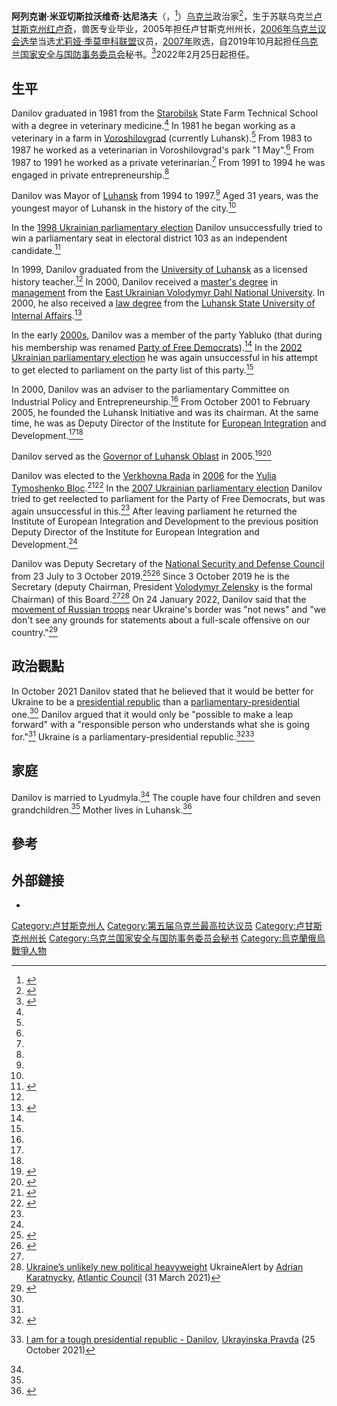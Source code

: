 {{Expand language|1=uk|2=ru|3=en|time=2022}}
{{Infobox officeholder
| name = 阿列克谢·达尼洛夫<br />{{lang|uk|Олексій Данілов}}
| image = Oleksiy Danilov (cropped).jpg
| caption = 
| office = [[最高統帥部_(烏克蘭)|烏克蘭最高統帥部協調人]]
| president = [[弗拉基米尔·泽连斯基|弗拉基米尔·泽连斯基]]
| term_start = 2022年2月25日
| term_end = 
| predecessor =职务设立
| office1 = [[乌克兰国家安全与国防事务委员会|乌克兰国家安全与国防事务委员会]]秘书
| president1 = [[弗拉基米尔·泽连斯基|弗拉基米尔·泽连斯基]]
| term_start1 = 2019年10月3日
| term_end1 = 
| predecessor1 = {{link-en|亚历山大·丹尼柳克|Oleksandr Danylyuk}}
| successor1= 
| office2 = [[乌克兰最高拉达|乌克兰最高拉达]]议员
| term_start2 = 2006年5月25日
| term_end2 = 2007年11月23日
| office3 = [[卢甘斯克州|卢甘斯克州]]州长
| president3 = [[维克托·尤先科|维克托·尤先科]]
| term_start3 = 2005年2月4日
| term_end3 = 2005年11月8日
| predecessor3 = {{link-en|亚历山大·叶夫列莫夫|Oleksandr Yefremov}}
| successor3 = {{link-en|根纳季·莫斯卡利|Hennadiy Moskal}}
| office4 = [[卢甘斯克|卢甘斯克]]市长
| term_start4 = 1994年7月
| term_end4 = 1997年9月
| predecessor4 = 弗拉基米尔·潘秋欣<!--Володимир Пантюхін, Volodymyr Pantyukhin-->
| successor4 =  阿纳托利·帕拉潘诺夫{{small|（代理）}}<!--Анатолій Парапанов, Anatoliy Parapanov--> 
| birth_name = 阿列克谢·米亚切斯拉沃维奇·达尼洛夫
| birth_date = {{birth date and age|1962|09|07|df=y}}
| birth_place = {{flag|USSR}}[[乌克兰苏维埃社会主义共和国|乌克兰]][[卢甘斯克州|卢甘斯克州]][[红卢奇|红卢奇]]
| death_date = 
| death_place = 
| education = {{le|卢甘斯克大学|University of Luhansk}}<br />{{link-en|东乌克兰大学|East Ukrainian Volodymyr Dahl National University}}<br />{{link-en|卢甘斯克国立内政大学|Luhansk State University of Internal Affairs}}
| mother = 
| father = 
| spouse = 
| children = 
| occupation = [[獸醫|獸醫]]、經理、政治家
| party = {{link-en|烏克蘭社會民主黨 (聯合)|Social Democratic Party of Ukraine (united)}}<br />{{link-en|自由民主黨 (烏克蘭)|Party of Free Democrats|自由民主黨}}
| otherparty = [[尤莉婭·季莫申科聯盟|尤莉婭·季莫申科聯盟]]（2006－2007）
}}
'''阿列克谢·米亚切斯拉沃维奇·达尼洛夫'''（{{lang-uk|Олексій Мячеславович Данілов}}，{{bd|1962年|9月7日||}}<ref>{{cite web|url=https://itd.rada.gov.ua/mps/info/expage/8754/6|title=Данілов Олексій Мячеславович|work=[[Verkhovna_Rada|Verkhovna Rada]]|accessdate=October 3, 2019|lang=uk}}</ref>）[[乌克兰|乌克兰]]政治家<ref>{{cite web|url=https://www.kyivpost.com/ukraine-politics/zelensky-appoints-deputy-secretary-of-national-security-and-defense-council.html|title=Zelensky appoints deputy secretary of National Security and Defense Council|work=[[Kyiv_Post|Kyiv Post]]|author=[[Interfax-Ukraine|Interfax-Ukraine]]|date=July 23, 2019|accessdate=October 3, 2019}}</ref>，生于苏联乌克兰[[卢甘斯克州|卢甘斯克州]][[红卢奇|红卢奇]]，兽医专业毕业，2005年担任卢甘斯克州州长，[[2006年乌克兰议会选举|2006年乌克兰议会选举]]当选[[尤莉娅·季莫申科联盟|尤莉娅·季莫申科联盟]]议员，[[2007年乌克兰议会选举|2007年]]败选，自2019年10月起担任[[乌克兰国家安全与国防事务委员会|乌克兰国家安全与国防事务委员会]]秘书。<ref name="10707765-zelensky">{{cite web|url=https://www.unian.info/politics/10707765-zelensky-appoints-new-nsdc-secretary.html|title=Zelensky appoints new NSDC secretary|work=[[UNIAN|UNIAN]]|date=October 3, 2019|accessdate=October 3, 2019}}</ref>2022年2月25日起担任{{link-ru|乌克兰最高统帅部协调人|Ставка Верховного главнокомандующего (Украина)}}。

== 生平 ==
{{TransH}}
Danilov graduated in 1981 from the [[Starobilsk|Starobilsk]] State Farm Technical School with a degree in veterinary medicine.<ref name="danilova7252984"/> In 1981 he began working as a veterinary in a farm in [[Voroshilovgrad|Voroshilovgrad]] (currently Luhansk).<ref name="danilova7252984"/> From 1983 to 1987 he worked as a veterinarian in Voroshilovgrad's park "1 May".<ref name="danilova7252984"/> From 1987 to 1991 he worked as a private veterinarian.<ref name="danilova7252984"/> From 1991 to 1994 he was engaged in private entrepreneurship.<ref name="danilova7252984"/>

Danilov was Mayor of [[Luhansk|Luhansk]] from 1994 to 1997.<ref name="dnlv1"/> Aged 31 years, was the youngest mayor of Luhansk in the history of the city.<ref name="danilova7252984"/>

In the [[1998_Ukrainian_parliamentary_election|1998 Ukrainian parliamentary election]] Danilov unsuccessfully tried to win a parliamentary seat in electoral district 103 as an independent candidate.<ref name="chesno70168">{{cite web|url=https://www.chesno.org/politician/70168/|title=Electoral history of Oleksiy Myacheslavovych Danilov|work=[[Civil_movement_"Chesno"|Civil movement "Chesno"]]|accessdate=6 July 2020|lang=uk}}</ref>

In 1999, Danilov graduated from the [[University_of_Luhansk|University of Luhansk]] as a licensed history teacher.<ref name="danilova7252984"/> In 2000, Danilov received a [[master's_degree|master's degree]] in [[management|management]] from the [[East_Ukrainian_Volodymyr_Dahl_National_University|East Ukrainian Volodymyr Dahl National University]]. In 2000, he also received a [[law_degree|law degree]] from the [[Luhansk_State_University_of_Internal_Affairs|Luhansk State University of Internal Affairs]].<ref name="dnlv1">{{cite web|url=http://dovidka.com.ua/user/?code=41054|title=Данілов Олексій Мячеславович|work=dovidka.com.ua|accessdate=October 3, 2019}}</ref>

In the early [[2000s_(decade)|2000s]], Danilov was a member of the party Yabluko (that during his membership was renamed [[Party_of_Free_Democrats|Party of Free Democrats]]).<ref name="danilova7252984"/> In the [[2002_Ukrainian_parliamentary_election|2002 Ukrainian parliamentary election]] he was again unsuccessful in his attempt to get elected to parliament on the party list of this party.<ref name="chesno70168"/>

In 2000, Danilov was an adviser to the parliamentary Committee on Industrial Policy and Entrepreneurship.<ref name="danilova7252984"/> From October 2001 to February 2005, he founded the Luhansk Initiative and was its chairman. At the same time, he was as Deputy Director of the Institute for [[European_Integration|European Integration]] and Development.<ref name="dnlv2"/><ref name="danilova7252984"/>

Danilov served as the [[Governor_of_Luhansk_Oblast|Governor of Luhansk Oblast]] in 2005.<ref>{{cite web|url=https://www.president.gov.ua/documents/1782005-2143|title=Decree of the President of Ukraine № 178/2005|work=[[Office_of_the_President_of_Ukraine|Office of the President of Ukraine]]|accessdate=October 3, 2019|lang=uk}}</ref><ref>{{cite web|url=https://www.president.gov.ua/documents/15612005-3340|title=Decree of the President of Ukraine № 1561/2005|work=[[Office_of_the_President_of_Ukraine|Office of the President of Ukraine]]|accessdate=October 3, 2019|lang=uk}}</ref>

Danilov was elected to the [[Verkhovna_Rada|Verkhovna Rada]] in [[2006_Ukrainian_parliamentary_election|2006]] for the [[Yulia_Tymoshenko_Bloc|Yulia Tymoshenko Bloc]].<ref name="dnlv2">{{cite web|url=https://112.international/ukraine-top-news/zelensky-appoints-danilov-as-secretary-of-national-defense-council-44178.html|title=Zelensky appoints Danilov as Secretary of National Defense Council|work=112 International|date=October 3, 2019|accessdate=October 3, 2019}}</ref><ref name="danilova7252984">{{cite web|url=https://www.unian.ua/m/politics/10707966-veterinar-i-vchitel-istoriji-shcho-vidomo-pro-novogo-sekretarya-rnbo-oleksiya-danilova.html|title=Veterinarian and history teacher: what is known about the new Secretary of the National Security and Defense Council Alexei Danilov|work=[[UNIAN|UNIAN]]|date=3 October 2019|accessdate=6 July 2020|lang=uk}}</ref> In the [[2007_Ukrainian_parliamentary_election|2007 Ukrainian parliamentary election]] Danilov tried to get reelected to parliament for the Party of Free Democrats, but was again unsuccessful in this.<ref name="chesno70168"/> After leaving parliament he returned the Institute of European Integration and Development to the previous position Deputy Director of the Institute for European Integration and Development.<ref name="danilova7252984"/>

Danilov was Deputy Secretary of the [[National_Security_and_Defense_Council_of_Ukraine|National Security and Defense Council]] from 23 July to 3 October 2019.<ref>{{cite web|url=https://www.president.gov.ua/documents/5512019-28813|title=Decree of the President of Ukraine № 551/2019|work=[[Office_of_the_President_of_Ukraine|Office of the President of Ukraine]]|accessdate=October 3, 2019|lang=uk}}</ref><ref>{{cite web|url=https://www.president.gov.ua/documents/7322019-29865|title=Decree of the President of Ukraine № 732/2019|work=[[Office_of_the_President_of_Ukraine|Office of the President of Ukraine]]|accessdate=October 3, 2019|lang=uk}}</ref> Since 3 October 2019 he is the Secretary (deputy Chairman, President [[Volodymyr_Zelensky|Volodymyr Zelensky]] is the formal Chairman) of this Board.<ref name="10707765-zelensky"/><ref name="OleksiyDanilovukrainealert">[https://www.atlanticcouncil.org/blogs/ukrainealert/ukraines-unlikely-new-political-heavyweight/ Ukraine’s unlikely new political heavyweight] UkraineAlert by [[Adrian_Karatnycky|Adrian Karatnycky]], [[Atlantic_Council|Atlantic Council]] (31 March 2021)</ref> On 24 January 2022, Danilov said that the [[2021–2022_Russo-Ukrainian_crisis|movement of Russian troops]] near Ukraine's border was "not news" and "we don't see any grounds for statements about a full-scale offensive on our country."<ref>{{cite news |title=Ukraine urges calm, saying situation 'under control' and Russian invasion not imminent |url=https://www.abc.net.au/news/2022-01-26/ukraine-urges-calm-saying-russian-invasion-not-imminent/100781870 |work=ABC |date=25 January 2022}}</ref> 
{{TransF}}

== 政治觀點 ==
{{TransH}}
In October 2021 Danilov stated that he believed that it would be better for Ukraine to be a [[presidential_republic|presidential republic]] than a [[Semi-presidential_system|parliamentary-presidential]] one.<ref name="Danilov7311555"/> Danilov argued that it would only be "possible to make a leap forward" with a "responsible person who understands what she is going for."<ref name="Danilov7311555"/> Ukraine is a parliamentary-presidential republic.<ref>{{cite journal |last1=Kudelia |first1=Serhiy |title=Presidential activism and government termination in dual-executive Ukraine |journal=Post-Soviet Affairs |date=4 May 2018 |volume=34 |issue=4 |pages=246–261 |doi=10.1080/1060586X.2018.1465251|s2cid=158492144 }}</ref><ref name="Danilov7311555">{{in lang|uk}} [https://www.pravda.com.ua/news/2021/10/25/7311555/ I am for a tough presidential republic - Danilov], [[Ukrayinska_Pravda|Ukrayinska Pravda]] (25 October 2021)</ref>
{{TransF}}

== 家庭 ==
{{TransH}}
Danilov is married to Lyudmyla.<ref name="danilova7252984"/> The couple have four children and seven grandchildren.<ref name="danilova7252984"/> Mother lives in Luhansk.<ref>{{Citation|title=Что мы сделали с матерью Алексея Данилова|url=https://www.youtube.com/watch?v=wSJLgJM7REM|language=en|access-date=2021-11-30}}</ref>
{{TransF}}

== 參考 ==
{{reflist}}

== 外部鏈接 ==
{{Commons Category}}
* {{Facebook|danilov.oleksiy}}

[[Category:卢甘斯克州人|Category:卢甘斯克州人]]
[[Category:第五届乌克兰最高拉达议员|Category:第五届乌克兰最高拉达议员]]
[[Category:卢甘斯克州州长|Category:卢甘斯克州州长]]
[[Category:乌克兰国家安全与国防事务委员会秘书|Category:乌克兰国家安全与国防事务委员会秘书]]
[[Category:烏克蘭俄烏戰爭人物|Category:烏克蘭俄烏戰爭人物]]
